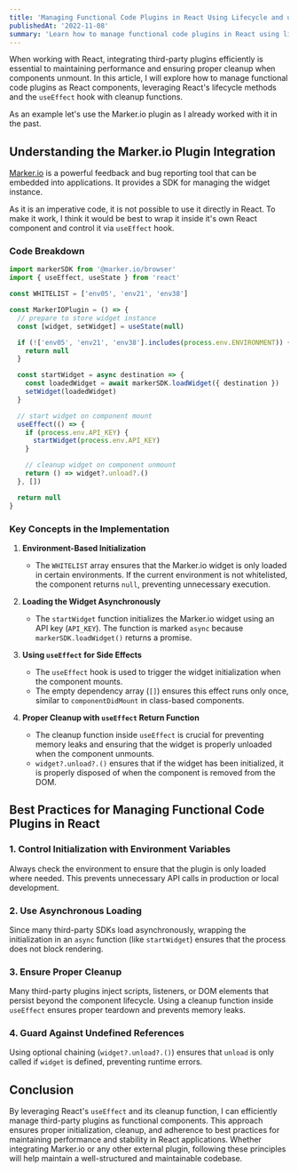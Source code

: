 ```yaml
---
title: 'Managing Functional Code Plugins in React Using Lifecycle and useEffect Cleanup'
publishedAt: '2022-11-08'
summary: 'Learn how to manage functional code plugins in React using lifecycle and useEffect cleanup. A detailed explanation of the code and best practices for managing third-party plugins.'
---
```


When working with React, integrating third-party plugins efficiently is essential to maintaining performance and ensuring proper cleanup when components unmount. In this article, I will explore how to manage functional code plugins as React components, leveraging React's lifecycle methods and the `useEffect` hook with cleanup functions.

As an example let's use the Marker.io plugin as I already worked with it in the past.

## Understanding the Marker.io Plugin Integration

[Marker.io](https://marker.io) is a powerful feedback and bug reporting tool that can be embedded into applications. It provides a SDK for managing the widget instance.

As it is an imperative code, it is not possible to use it directly in React.
To make it work, I think it would be best to wrap it inside it's own React component and control it via `useEffect` hook.

### Code Breakdown

```javascript
import markerSDK from '@marker.io/browser'
import { useEffect, useState } from 'react'

const WHITELIST = ['env05', 'env21', 'env38']

const MarkerIOPlugin = () => {
  // prepare to store widget instance
  const [widget, setWidget] = useState(null)

  if (!['env05', 'env21', 'env38'].includes(process.env.ENVIRONMENT)) {
    return null
  }

  const startWidget = async destination => {
    const loadedWidget = await markerSDK.loadWidget({ destination })
    setWidget(loadedWidget)
  }

  // start widget on component mount
  useEffect(() => {
    if (process.env.API_KEY) {
      startWidget(process.env.API_KEY)
    }

    // cleanup widget on component unmount
    return () => widget?.unload?.()
  }, [])

  return null
}
```

### Key Concepts in the Implementation

1. **Environment-Based Initialization**

   - The `WHITELIST` array ensures that the Marker.io widget is only loaded in certain environments. If the current environment is not whitelisted, the component returns `null`, preventing unnecessary execution.

2. **Loading the Widget Asynchronously**

   - The `startWidget` function initializes the Marker.io widget using an API key (`API_KEY`). The function is marked `async` because `markerSDK.loadWidget()` returns a promise.

3. **Using `useEffect` for Side Effects**

   - The `useEffect` hook is used to trigger the widget initialization when the component mounts.
   - The empty dependency array (`[]`) ensures this effect runs only once, similar to `componentDidMount` in class-based components.

4. **Proper Cleanup with `useEffect` Return Function**
   - The cleanup function inside `useEffect` is crucial for preventing memory leaks and ensuring that the widget is properly unloaded when the component unmounts.
   - `widget?.unload?.()` ensures that if the widget has been initialized, it is properly disposed of when the component is removed from the DOM.

## Best Practices for Managing Functional Code Plugins in React

### 1. **Control Initialization with Environment Variables**

Always check the environment to ensure that the plugin is only loaded where needed. This prevents unnecessary API calls in production or local development.

### 2. **Use Asynchronous Loading**

Since many third-party SDKs load asynchronously, wrapping the initialization in an `async` function (like `startWidget`) ensures that the process does not block rendering.

### 3. **Ensure Proper Cleanup**

Many third-party plugins inject scripts, listeners, or DOM elements that persist beyond the component lifecycle. Using a cleanup function inside `useEffect` ensures proper teardown and prevents memory leaks.

### 4. **Guard Against Undefined References**

Using optional chaining (`widget?.unload?.()`) ensures that `unload` is only called if `widget` is defined, preventing runtime errors.

## Conclusion

By leveraging React's `useEffect` and its cleanup function, I can efficiently manage third-party plugins as functional components. This approach ensures proper initialization, cleanup, and adherence to best practices for maintaining performance and stability in React applications. Whether integrating Marker.io or any other external plugin, following these principles will help maintain a well-structured and maintainable codebase.
